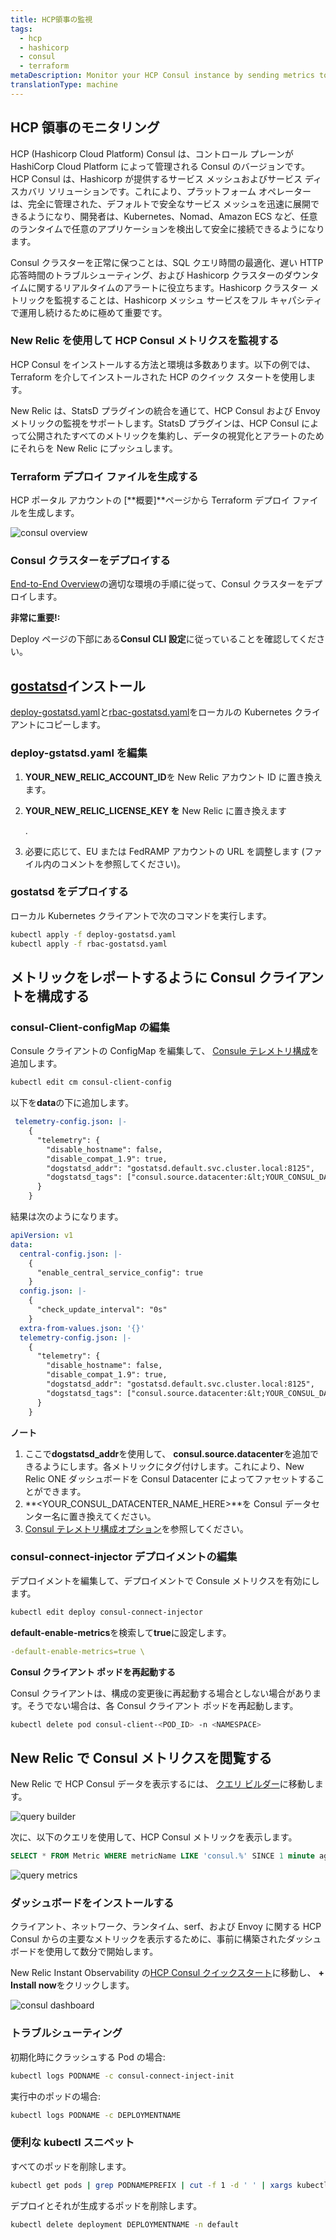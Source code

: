 ```yaml
---
title: HCP領事の監視
tags:
  - hcp
  - hashicorp
  - consul
  - terraform
metaDescription: Monitor your HCP Consul instance by sending metrics to New Relic via Statsd
translationType: machine
---
```






## HCP 領事のモニタリング

HCP (Hashicorp Cloud Platform) Consul は、コントロール プレーンが HashiCorp Cloud Platform によって管理される Consul のバージョンです。HCP Consul は、Hashicorp が提供するサービス メッシュおよびサービス ディスカバリ ソリューションです。これにより、プラットフォーム オペレーターは、完全に管理された、デフォルトで安全なサービス メッシュを迅速に展開できるようになり、開発者は、Kubernetes、Nomad、Amazon ECS など、任意のランタイムで任意のアプリケーションを検出して安全に接続できるようになります。

Consul クラスターを正常に保つことは、SQL クエリ時間の最適化、遅い HTTP 応答時間のトラブルシューティング、および Hashicorp クラスターのダウンタイムに関するリアルタイムのアラートに役立ちます。Hashicorp クラスター メトリックを監視することは、Hashicorp メッシュ サービスをフル キャパシティで運用し続けるために極めて重要です。

### New Relic を使用して HCP Consul メトリクスを監視する

HCP Consul をインストールする方法と環境は多数あります。以下の例では、Terraform を介してインストールされた HCP のクイック スタートを使用します。

New Relic は、StatsD プラグインの統合を通じて、HCP Consul および Envoy メトリックの監視をサポートします。StatsD プラグインは、HCP Consul によって公開されたすべてのメトリックを集約し、データの視覚化とアラートのためにそれらを New Relic にプッシュします。

### Terraform デプロイ ファイルを生成する

HCP ポータル アカウントの \[**概要]**ページから Terraform デプロイ ファイルを生成します。

<img
  title="consul overview"
  alt="consul overview"
  src={infrastructureConsulOverview}
/>

### Consul クラスターをデプロイする

[End-to-End Overview](https://learn.hashicorp.com/tutorials/cloud/consul-end-to-end-overview)の適切な環境の手順に従って、Consul クラスターをデプロイします。

**非常に重要!:**

Deploy ページの下部にある**Consul CLI 設定**に従っていることを確認してください。

## [gostatsd](https://github.com/atlassian/gostatsd)インストール

[deploy-gostatsd.yaml](https://github.com/newrelic-experimental/hashicorp-quickstart-annex/blob/main/hcp-consul/deploy-gostatsd.yaml)と[rbac-gostatsd.yaml](https://github.com/newrelic-experimental/hashicorp-quickstart-annex/blob/main/hcp-consul/rbac-gostatsd.yaml)をローカルの Kubernetes クライアントにコピーします。

### deploy-gstatsd.yaml を編集

1. **YOUR_NEW_RELIC_ACCOUNT_ID**を New Relic アカウント ID に置き換えます。

2. **YOUR_NEW_RELIC_LICENSE_KEY を** New Relic に置き換えます

   <InlinePopover type="licenseKey"/>

   .

3. 必要に応じて、EU または FedRAMP アカウントの URL を調整します (ファイル内のコメントを参照してください)。

### gostatsd をデプロイする

ローカル Kubernetes クライアントで次のコマンドを実行します。

```bash
kubectl apply -f deploy-gostatsd.yaml
kubectl apply -f rbac-gostatsd.yaml
```

## メトリックをレポートするように Consul クライアントを構成する

### consul-Client-configMap の編集

Consule クライアントの ConfigMap を編集して、 [Consule テレメトリ構成](https://www.consul.io/docs/agent/telemetry)を追加します。

```bash
kubectl edit cm consul-client-config
```

以下を**data**の下に追加します。

```yaml
 telemetry-config.json: |-
    {   
      "telemetry": {
        "disable_hostname": false,
        "disable_compat_1.9": true,
        "dogstatsd_addr": "gostatsd.default.svc.cluster.local:8125",
        "dogstatsd_tags": ["consul.source.datacenter:&lt;YOUR_CONSUL_DATACENTER_NAME_HERE&gt;"]
      }   
    }  

```

結果は次のようになります。

```yaml
apiVersion: v1
data:
  central-config.json: |-
    {   
      "enable_central_service_config": true
    }   
  config.json: |-
    {   
      "check_update_interval": "0s"
    }   
  extra-from-values.json: '{}'
  telemetry-config.json: |-
    {   
      "telemetry": {
        "disable_hostname": false,
        "disable_compat_1.9": true,
        "dogstatsd_addr": "gostatsd.default.svc.cluster.local:8125",
        "dogstatsd_tags": ["consul.source.datacenter:&lt;YOUR_CONSUL_DATACENTER_NAME_HERE&gt;"]
      }   
    }  

```

**ノート**

1. ここで**dogstatsd_addr**を使用して、 **consul.source.datacenter**を追加できるようにします。各メトリックにタグ付けします。これにより、New Relic ONE ダッシュボードを Consul Datacenter によってファセットすることができます。
2. **&lt;YOUR_CONSUL_DATACENTER_NAME_HERE>**を Consul データセンター名に置き換えてください。
3. [Consul テレメトリ構成オプション](https://www.consul.io/docs/agent/config/config-files#telemetry)を参照してください。

### consul-connect-injector デプロイメントの編集

デプロイメントを編集して、デプロイメントで Consule メトリクスを有効にします。

```bash
kubectl edit deploy consul-connect-injector
```

**default-enable-metrics**を検索して**true**に設定します。

```yaml
-default-enable-metrics=true \
```

**Consul クライアント ポッドを再起動する**

Consul クライアントは、構成の変更後に再起動する場合としない場合があります。そうでない場合は、各 Consul クライアント ポッドを再起動します。

```bash
kubectl delete pod consul-client-<POD_ID> -n <NAMESPACE>
```

## New Relic で Consul メトリクスを閲覧する

New Relic で HCP Consul データを表示するには、 [クエリ ビルダー](https://docs.newrelic.com/docs/query-your-data/explore-query-data/query-builder/introduction-query-builder/)に移動します。

<img
  title="query builder"
  alt="query builder"
  src={infrastructureQueryBuilder}
/>

次に、以下のクエリを使用して、HCP Consul メトリックを表示します。

```SQL
SELECT * FROM Metric WHERE metricName LIKE 'consul.%' SINCE 1 minute ago
```

<img
  title="query metrics"
  alt="query metrics"
  src={infrastructureQueryMetrics}
/>

### ダッシュボードをインストールする

クライアント、ネットワーク、ランタイム、serf、および Envoy に関する HCP Consul からの主要なメトリックを表示するために、事前に構築されたダッシュボードを使用して数分で開始します。

New Relic Instant Observability の[HCP Consul クイックスタート](https://newrelic.com/instant-observability/hcp-consul)に移動し、 **+ Install now**をクリックします。

<img
  title="consul dashboard"
  alt="consul dashboard"
  src={infrastructureConsulDashboard}
/>

### トラブルシューティング

初期化時にクラッシュする Pod の場合:

```bash
kubectl logs PODNAME -c consul-connect-inject-init
```

実行中のポッドの場合:

```bash
kubectl logs PODNAME -c DEPLOYMENTNAME
```

### 便利な kubectl スニペット

すべてのポッドを削除します。

```bash
kubectl get pods | grep PODNAMEPREFIX | cut -f 1 -d ' ' | xargs kubectl delete pods
```

デプロイとそれが生成するポッドを削除します。

```bash
kubectl delete deployment DEPLOYMENTNAME -n default
```